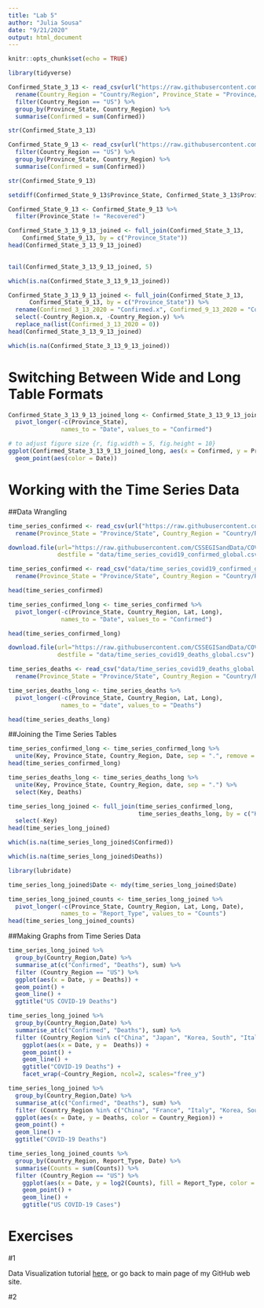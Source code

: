 ```yaml
---
title: "Lab 5"
author: "Julia Sousa"
date: "9/21/2020"
output: html_document
---
```


```r
knitr::opts_chunk$set(echo = TRUE)
```


```r

library(tidyverse)

```

```r

Confirmed_State_3_13 <- read_csv(url("https://raw.githubusercontent.com/CSSEGISandData/COVID-19/master/csse_covid_19_data/csse_covid_19_daily_reports/03-13-2020.csv")) %>% 
  rename(Country_Region = "Country/Region", Province_State = "Province/State") %>% 
  filter(Country_Region == "US") %>% 
  group_by(Province_State, Country_Region) %>% 
  summarise(Confirmed = sum(Confirmed))

str(Confirmed_State_3_13)

```


```r

Confirmed_State_9_13 <- read_csv(url("https://raw.githubusercontent.com/CSSEGISandData/COVID-19/master/csse_covid_19_data/csse_covid_19_daily_reports/09-13-2020.csv")) %>% 
  filter(Country_Region == "US") %>% 
  group_by(Province_State, Country_Region) %>% 
  summarise(Confirmed = sum(Confirmed))

str(Confirmed_State_9_13)

```

```r

setdiff(Confirmed_State_9_13$Province_State, Confirmed_State_3_13$Province_State)

```

```r

Confirmed_State_9_13 <- Confirmed_State_9_13 %>% 
  filter(Province_State != "Recovered")

```

```r

Confirmed_State_3_13_9_13_joined <- full_join(Confirmed_State_3_13,
    Confirmed_State_9_13, by = c("Province_State"))
head(Confirmed_State_3_13_9_13_joined)
  
```

```r

tail(Confirmed_State_3_13_9_13_joined, 5)

```

```r

which(is.na(Confirmed_State_3_13_9_13_joined))

```
```r

Confirmed_State_3_13_9_13_joined <- full_join(Confirmed_State_3_13,
      Confirmed_State_9_13, by = c("Province_State")) %>% 
  rename(Confirmed_3_13_2020 = "Confirmed.x", Confirmed_9_13_2020 = "Confirmed.y") %>% 
  select(-Country_Region.x, -Country_Region.y) %>% 
  replace_na(list(Confirmed_3_13_2020 = 0))
head(Confirmed_State_3_13_9_13_joined)

```
```r

which(is.na(Confirmed_State_3_13_9_13_joined))

```

# Switching Between Wide and Long Table Formats

```r

Confirmed_State_3_13_9_13_joined_long <- Confirmed_State_3_13_9_13_joined %>% 
  pivot_longer(-c(Province_State),
               names_to = "Date", values_to = "Confirmed")

```

```r

# to adjust figure size {r, fig.width = 5, fig.height = 10}
ggplot(Confirmed_State_3_13_9_13_joined_long, aes(x = Confirmed, y = Province_State)) +
  geom_point(aes(color = Date))

```
# Working with the Time Series Data

##Data Wrangling

```r

time_series_confirmed <- read_csv(url("https://raw.githubusercontent.com/CSSEGISandData/COVID-19/master/csse_covid_19_data/csse_covid_19_time_series/time_series_covid19_confirmed_global.csv")) %>% 
  rename(Province_State = "Province/State", Country_Region = "Country/Region")

```


```r

download.file(url="https://raw.githubusercontent.com/CSSEGISandData/COVID-19/master/csse_covid_19_data/csse_covid_19_time_series/time_series_covid19_confirmed_global.csv",
              destfile = "data/time_series_covid19_confirmed_global.csv")

```

```r

time_series_confirmed <- read_csv("data/time_series_covid19_confirmed_global.csv") %>% 
  rename(Province_State = "Province/State", Country_Region = "Country/Region")

```


```r

head(time_series_confirmed)

```

```r

time_series_confirmed_long <- time_series_confirmed %>% 
  pivot_longer(-c(Province_State, Country_Region, Lat, Long),
               names_to = "Date", values_to = "Confirmed")

```

```r

head(time_series_confirmed_long)

```

```r

download.file(url="https://raw.githubusercontent.com/CSSEGISandData/COVID-19/master/csse_covid_19_data/csse_covid_19_time_series/time_series_covid19_deaths_global.csv",
              destfile = "data/time_series_covid19_deaths_global.csv")

```
```r

time_series_deaths <- read_csv("data/time_series_covid19_deaths_global.csv") %>% 
  rename(Province_State = "Province/State", Country_Region = "Country/Region")

```

```r

time_series_deaths_long <- time_series_deaths %>% 
  pivot_longer(-c(Province_State, Country_Region, Lat, Long),
               names_to = "date", values_to = "Deaths")

head(time_series_deaths_long)

```

##Joining the Time Series Tables

```r

time_series_confirmed_long <- time_series_confirmed_long %>% 
  unite(Key, Province_State, Country_Region, Date, sep = ".", remove = FALSE)
head(time_series_confirmed_long)

```


```r

time_series_deaths_long <- time_series_deaths_long %>% 
  unite(Key, Province_State, Country_Region, date, sep = ".") %>% 
  select(Key, Deaths)

```


```r

time_series_long_joined <- full_join(time_series_confirmed_long,
                                     time_series_deaths_long, by = c("Key")) %>% 
  select(-Key)
head(time_series_long_joined)

```

```r

which(is.na(time_series_long_joined$Confirmed))

```
```r

which(is.na(time_series_long_joined$Deaths))

```

```r

library(lubridate)

```


```r

time_series_long_joined$Date <- mdy(time_series_long_joined$Date)

```
```r

time_series_long_joined_counts <- time_series_long_joined %>% 
  pivot_longer(-c(Province_State, Country_Region, Lat, Long, Date),
               names_to = "Report_Type", values_to = "Counts")
head(time_series_long_joined_counts)

```

##Making Graphs from Time Series Data

```r

time_series_long_joined %>% 
  group_by(Country_Region,Date) %>% 
  summarise_at(c("Confirmed", "Deaths"), sum) %>% 
  filter (Country_Region == "US") %>% 
  ggplot(aes(x = Date, y = Deaths)) +
  geom_point() +
  geom_line() +
  ggtitle("US COVID-19 Deaths")

```

```r

time_series_long_joined %>% 
  group_by(Country_Region,Date) %>% 
  summarise_at(c("Confirmed", "Deaths"), sum) %>% 
  filter (Country_Region %in% c("China", "Japan", "Korea, South", "Italy", "Spain", "US")) %>% 
    ggplot(aes(x = Date, y =  Deaths)) +
    geom_point() +
    geom_line() +
    ggtitle("COVID-19 Deaths") +
    facet_wrap(~Country_Region, ncol=2, scales="free_y")

```


```r

time_series_long_joined %>% 
  group_by(Country_Region,Date) %>% 
  summarise_at(c("Confirmed", "Deaths"), sum) %>% 
  filter (Country_Region %in% c("China", "France", "Italy", "Korea, South", "US")) %>%
  ggplot(aes(x = Date, y = Deaths, color = Country_Region)) +
  geom_point() +
  geom_line() +
  ggtitle("COVID-19 Deaths")

```

```r

time_series_long_joined_counts %>% 
  group_by(Country_Region, Report_Type, Date) %>% 
  summarise(Counts = sum(Counts)) %>% 
  filter (Country_Region == "US") %>% 
    ggplot(aes(x = Date, y = log2(Counts), fill = Report_Type, color = Report_Type)) +
    geom_point() +
    geom_line() +
    ggtitle("US COVID-19 Cases")

```


# Exercises

#1

Data Visualization tutorial [here](data_visualization.html), or go back to main page of my GitHub web site.

#2

































